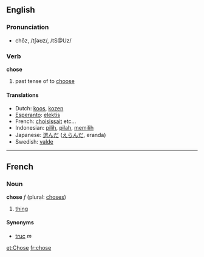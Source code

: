 ==English==
=== Pronunciation ===
*chōz, /tʃəʊz/, /tS@Uz/

=== Verb ===
'''chose'''

# past tense of to [[choose]]

==== Translations ====
*Dutch: [[koos]], [[kozen]]
*[[Esperanto]]: [[elektis]]
*French: [[choisissait]] etc...
*Indonesian: [[pilih]], [[pilah]], [[pilih|memilih]]
*Japanese: [[選んだ]] ([[えらんだ]], eranda)
*Swedish: [[valde]]

----

==French==
===Noun===
'''chose''' ''f'' (plural: [[choses]])

# [[thing]]

====Synonyms====
*[[truc]] ''m''

[[et:Chose]]
[[fr:chose]]